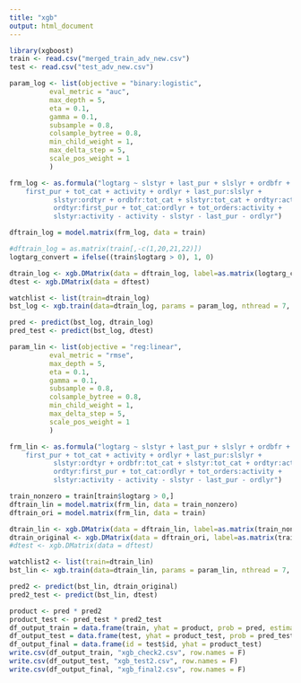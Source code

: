 ```yaml
---
title: "xgb"
output: html_document
---
```


```r
library(xgboost)
train <- read.csv("merged_train_adv_new.csv")
test <- read.csv("test_adv_new.csv")
```

```r
param_log <- list(objective = "binary:logistic",
          eval_metric = "auc",
          max_depth = 5,
          eta = 0.1,
          gamma = 0.1, 
          subsample = 0.8,
          colsample_bytree = 0.8, 
          min_child_weight = 1,
          max_delta_step = 5,
          scale_pos_weight = 1
          )
```


```r
frm_log <- as.formula("logtarg ~ slstyr + last_pur + slslyr + ordbfr + ordtyr + tot_orders + 
    first_pur + tot_cat + activity + ordlyr + last_pur:slslyr + 
           slstyr:ordtyr + ordbfr:tot_cat + slstyr:tot_cat + ordtyr:activity + 
           ordtyr:first_pur + tot_cat:ordlyr + tot_orders:activity + 
           slstyr:activity - activity - slstyr - last_pur - ordlyr")

dftrain_log = model.matrix(frm_log, data = train)

#dftrain_log = as.matrix(train[,-c(1,20,21,22)])
logtarg_convert = ifelse((train$logtarg > 0), 1, 0)

dtrain_log <- xgb.DMatrix(data = dftrain_log, label=as.matrix(logtarg_convert))
dtest <- xgb.DMatrix(data = dftest)

watchlist <- list(train=dtrain_log)
bst_log <- xgb.train(data=dtrain_log, params = param_log, nthread = 7, nround=100, watchlist=watchlist)
```


```r
pred <- predict(bst_log, dtrain_log)
pred_test <- predict(bst_log, dtest)
```


```r
param_lin <- list(objective = "reg:linear",
          eval_metric = "rmse",
          max_depth = 5,
          eta = 0.1,
          gamma = 0.1, 
          subsample = 0.8,
          colsample_bytree = 0.8, 
          min_child_weight = 1,
          max_delta_step = 5,
          scale_pos_weight = 1
          )
```


```r
frm_lin <- as.formula("logtarg ~ slstyr + last_pur + slslyr + ordbfr + ordtyr + tot_orders + 
    first_pur + tot_cat + activity + ordlyr + last_pur:slslyr + 
           slstyr:ordtyr + ordbfr:tot_cat + slstyr:tot_cat + ordtyr:activity + 
           ordtyr:first_pur + tot_cat:ordlyr + tot_orders:activity + 
           slstyr:activity - activity - slstyr - last_pur - ordlyr")

train_nonzero = train[train$logtarg > 0,]
dftrain_lin = model.matrix(frm_lin, data = train_nonzero)
dftrain_ori = model.matrix(frm_lin, data = train)

dtrain_lin <- xgb.DMatrix(data = dftrain_lin, label=as.matrix(train_nonzero$logtarg))
dtrain_original <- xgb.DMatrix(data = dftrain_ori, label=as.matrix(train$logtarg))
#dtest <- xgb.DMatrix(data = dftest)

watchlist2 <- list(train=dtrain_lin)
bst_lin <- xgb.train(data=dtrain_lin, params = param_lin, nthread = 7, nround=100, watchlist=watchlist2)
```


```r
pred2 <- predict(bst_lin, dtrain_original)
pred2_test <- predict(bst_lin, dtest)
```


```r
product <- pred * pred2
product_test <- pred_test * pred2_test
df_output_train = data.frame(train, yhat = product, prob = pred, estimate = pred2)
df_output_test = data.frame(test, yhat = product_test, prob = pred_test, estimate = pred2_test)
df_output_final = data.frame(id = test$id, yhat = product_test)
write.csv(df_output_train, "xgb_check2.csv", row.names = F)
write.csv(df_output_test, "xgb_test2.csv", row.names = F)
write.csv(df_output_final, "xgb_final2.csv", row.names = F)
```

